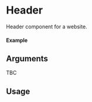 
<Meta of={Header} title="Header" />

# Header

Header component for a website.

#### Example

<Canvas of={Header.Default} />

## Arguments

TBC

## Usage

```ts
import { Header } from "@nick8green/components";

const Example = () => {
  return (
      <Header
      />
  );
};

export default Example;
```

